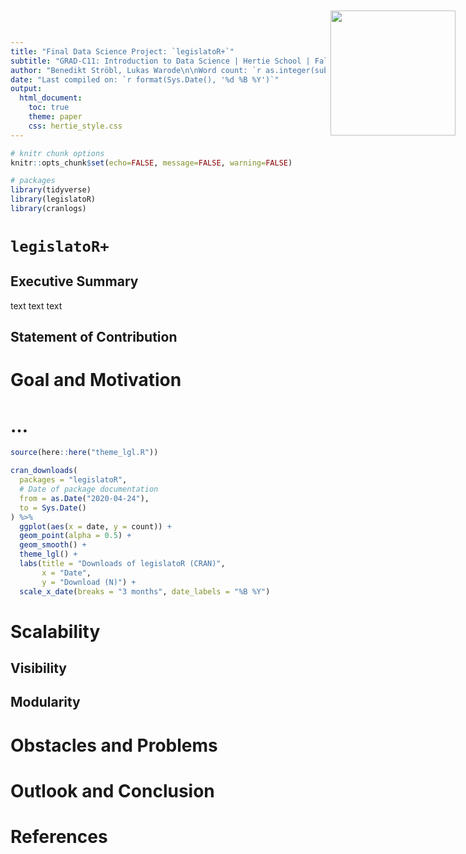 ```yaml
---
title: "Final Data Science Project: `legislatoR+`"
subtitle: "GRAD-C11: Introduction to Data Science | Hertie School | Fall Semester 2021"
author: "Benedikt Ströbl, Lukas Warode\n\nWord count: `r as.integer(sub('(\\d+).+$', '\\1', system(sprintf('wc -w %s', knitr::current_input()), intern = TRUE))) - 20`"
date: "Last compiled on: `r format(Sys.Date(), '%d %B %Y')`"
output: 
  html_document:
    toc: true
    theme: paper
    css: hertie_style.css
---
```


<img src="https://upload.wikimedia.org/wikipedia/commons/thumb/2/23/Hertie_School_of_Governance_logo.svg/2560px-Hertie_School_of_Governance_logo.svg.png" style="position:absolute;top:20px;right:20px;" width="200" />

```r
# knitr chunk options
knitr::opts_chunk$set(echo=FALSE, message=FALSE, warning=FALSE)

# packages
library(tidyverse)
library(legislatoR)
library(cranlogs)
```

# `legislatoR+`

## Executive Summary

text text text

## Statement of Contribution

# Goal and Motivation

# …

```r
source(here::here("theme_lgl.R"))

cran_downloads(
  packages = "legislatoR",
  # Date of package documentation
  from = as.Date("2020-04-24"),
  to = Sys.Date()
) %>% 
  ggplot(aes(x = date, y = count)) + 
  geom_point(alpha = 0.5) +
  geom_smooth() + 
  theme_lgl() +
  labs(title = "Downloads of legislatoR (CRAN)",
       x = "Date",
       y = "Download (N)") + 
  scale_x_date(breaks = "3 months", date_labels = "%B %Y")
```


# Scalability

## Visibility

## Modularity

# Obstacles and Problems

# Outlook and Conclusion

# References